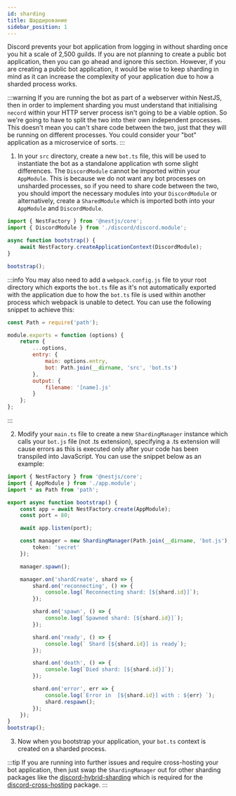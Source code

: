 ```yaml
---
id: sharding
title: Шардирование
sidebar_position: 1
---
```


Discord prevents your bot application from logging in without sharding once you hit a scale of 2,500 guilds. If you are not planning to create a public bot application, then you can go ahead and ignore this section. However, if you are creating a public bot application, it would be wise to keep sharding in mind as it can increase the complexity of your application due to how a sharded process works.

:::warning
If you are running the bot as part of a webserver within NestJS, then in order to implement sharding you must understand that initialising `necord` within your HTTP server process isn't going to be a viable option. So we're going to have to split the two into their own independent processes. This doesn't mean you can't share code between the two, just that they will be running on different processes. You could consider your "bot" application as a microservice of sorts.
:::

1. In your `src` directory, create a new `bot.ts` file, this will be used to instantiate the bot as a standalone application wth some slight differences. The `DiscordModule` cannot be imported within your `AppModule`. This is because we do not want any bot processes on unsharded processes, so if you need to share code between the two, you should import the necessary modules into your `DiscordModule` or alternatively, create a `SharedModule` which is imported both into your `AppModule` and `DiscordModule`.

```typescript
import { NestFactory } from '@nestjs/core';
import { DiscordModule } from './discord/discord.module';

async function bootstrap() {
    await NestFactory.createApplicationContext(DiscordModule);
}

bootstrap();
```

:::info
You may also need to add a `webpack.config.js` file to your root directory which exports the `bot.ts` file as it's not automatically exported with the application due to how the `bot.ts` file is used within another process which webpack is unable to detect. You can use the following snippet to achieve this:

```js
const Path = require('path');

module.exports = function (options) {
    return {
        ...options,
        entry: {
            main: options.entry,
            bot: Path.join(__dirname, 'src', 'bot.ts')
        },
        output: {
            filename: '[name].js'
        }
    };
};
```

:::

2. Modify your `main.ts` file to create a new `ShardingManager` instance which calls your `bot.js` file (not .ts extension), specifying a .ts extension will cause errors as this is executed only after your code has been transpiled into JavaScript. You can use the snippet below as an example:

```typescript
import { NestFactory } from '@nestjs/core';
import { AppModule } from './app.module';
import * as Path from 'path';

export async function bootstrap() {
    const app = await NestFactory.create(AppModule);
    const port = 80;

    await app.listen(port);

    const manager = new ShardingManager(Path.join(__dirname, 'bot.js'), {
        token: 'secret'
    });

    manager.spawn();

    manager.on('shardCreate', shard => {
        shard.on('reconnecting', () => {
            console.log(`Reconnecting shard: [${shard.id}]`);
        });

        shard.on('spawn', () => {
            console.log(`Spawned shard: [${shard.id}]`);
        });

        shard.on('ready', () => {
            console.log(` Shard [${shard.id}] is ready`);
        });

        shard.on('death', () => {
            console.log(`Died shard: [${shard.id}]`);
        });

        shard.on('error', err => {
            console.log(`Error in  [${shard.id}] with : ${err} `);
            shard.respawn();
        });
    });
}
bootstrap();
```

3. Now when you bootstrap your application, your `bot.ts` context is created on a sharded process.

:::tip
If you are running into further issues and require cross-hosting your bot application, then just swap the `ShardingManager` out for other sharding packages like the [discord-hybrid-sharding](https://github.com/meister03/discord-hybrid-sharding) which is required for the [discord-cross-hosting](https://github.com/meister03/discord-cross-hosting) package.
:::

